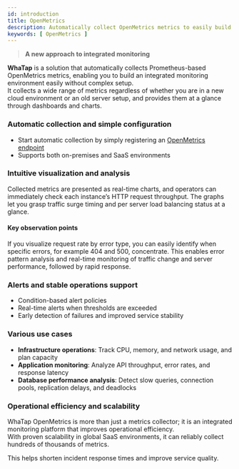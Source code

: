 ```yaml
---
id: introduction
title: OpenMetrics
description: Automatically collect OpenMetrics metrics to easily build an integrated monitoring environment without complex configuration.
keywords: [ OpenMetrics ]
---
```


> **A new approach to integrated monitoring**

**WhaTap** <Cmdname sid="openmetrics" className="uitext" /> is a solution that automatically collects Prometheus-based OpenMetrics metrics, enabling you to build an integrated monitoring environment easily without complex setup.  
It collects a wide range of metrics regardless of whether you are in a new cloud environment or an old server setup, and provides them at a glance through dashboards and charts.

### Automatic collection and simple configuration

* Start automatic collection by simply registering an [OpenMetrics endpoint](../openmetrics/install)  
* Supports both on-premises and SaaS environments

### Intuitive visualization and analysis

Collected metrics are presented as real-time charts, and operators can immediately check each instance’s HTTP request throughput. The graphs let you grasp traffic surge timing and per server load balancing status at a glance.

<ImgLang img='openmetrics-intro.png' desc='OpenMetrics introduction' />

#### Key observation points

If you visualize request rate by error type, you can easily identify when specific errors, for example 404 and 500, concentrate. This enables error pattern analysis and real-time monitoring of traffic change and server performance, followed by rapid response.

### Alerts and stable operations support

* Condition-based alert policies  
* Real-time alerts when thresholds are exceeded  
* Early detection of failures and improved service stability

### Various use cases

* **Infrastructure operations**: Track CPU, memory, and network usage, and plan capacity  
* **Application monitoring**: Analyze API throughput, error rates, and response latency  
* **Database performance analysis**: Detect slow queries, connection pools, replication delays, and deadlocks

### Operational efficiency and scalability

WhaTap OpenMetrics is more than just a metrics collector; it is an integrated monitoring platform that improves operational efficiency.  
With proven scalability in global SaaS environments, it can reliably collect hundreds of thousands of metrics.

This helps shorten incident response times and improve service quality.
